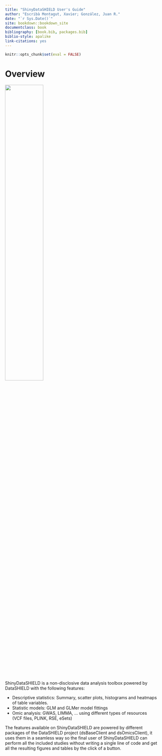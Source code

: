--- 
title: "ShinyDataSHIELD User's Guide"
author: "Escribà Montagut, Xavier; González, Juan R."
date: "`r Sys.Date()`"
site: bookdown::bookdown_site
documentclass: book
bibliography: [book.bib, packages.bib]
biblio-style: apalike
link-citations: yes
---

```{r, setup, include=FALSE}
knitr::opts_chunk$set(eval = FALSE)
```

# Overview

![](images/ds_logo.png){width=50%}


ShinyDataSHIELD is a non-disclosive data analysis toolbox powered by DataSHIELD with the following features:

  + Descriptive statistics: Summary, scatter plots, histograms and heatmaps of table variables.
  + Statistic models: GLM and GLMer model fittings
  + Omic analysis: GWAS, LIMMA, ... using different types of resources (VCF files, PLINK, RSE, eSets)
  
The features available on ShinyDataSHIELD are powered by different packages of the DataSHIELD project (dsBaseClient and dsOmicsClient), it uses them in a seamless way so the final user of ShinyDataSHIELD can perform all the included studies without writing a single line of code and get all the resulting figures and tables by the click of a button.

